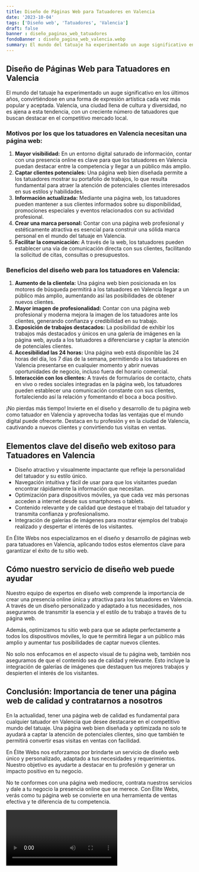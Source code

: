 ```yaml
---
title: Diseño de Páginas Web para Tatuadores en Valencia
date: '2023-10-04'
tags: ['Diseño web', 'Tatuadores', 'Valencia']
draft: false
banner : diseño_paginas_web_tatuadores
fondoBanner : diseño_pagina_web_valencia.webp
summary: El mundo del tatuaje ha experimentado un auge significativo en los últimos años, convirtiéndose en una forma de expresión artística cada vez más popular y aceptada. Valencia, una ciudad llena de cultura y diversidad, no es ajena a esta tendencia, con un creciente número de tatuadores que buscan destacar en el competitivo mercado local.
---
```


## Diseño de Páginas Web para Tatuadores en Valencia

El mundo del tatuaje ha experimentado un auge significativo en los últimos años, convirtiéndose en una forma de expresión artística cada vez más popular y aceptada. Valencia, una ciudad llena de cultura y diversidad, no es ajena a esta tendencia, con un creciente número de tatuadores que buscan destacar en el competitivo mercado local.

### Motivos por los que los tatuadores en Valencia necesitan una página web:

1. **Mayor visibilidad:** En un entorno digital saturado de información, contar con una presencia online es clave para que los tatuadores en Valencia puedan destacar entre la competencia y llegar a un público más amplio.
2. **Captar clientes potenciales:** Una página web bien diseñada permite a los tatuadores mostrar su portafolio de trabajos, lo que resulta fundamental para atraer la atención de potenciales clientes interesados en sus estilos y habilidades.
3. **Información actualizada:** Mediante una página web, los tatuadores pueden mantener a sus clientes informados sobre su disponibilidad, promociones especiales y eventos relacionados con su actividad profesional.
4. **Crear una marca personal:** Contar con una página web profesional y estéticamente atractiva es esencial para construir una sólida marca personal en el mundo del tatuaje en Valencia.
5. **Facilitar la comunicación:** A través de la web, los tatuadores pueden establecer una vía de comunicación directa con sus clientes, facilitando la solicitud de citas, consultas o presupuestos.

### Beneficios del diseño web para los tatuadores en Valencia:

1. **Aumento de la clientela:** Una página web bien posicionada en los motores de búsqueda permitirá a los tatuadores en Valencia llegar a un público más amplio, aumentando así las posibilidades de obtener nuevos clientes.
2. **Mayor imagen de profesionalidad:** Contar con una página web profesional y moderna mejora la imagen de los tatuadores ante los clientes, generando confianza y credibilidad en su trabajo.
3. **Exposición de trabajos destacados:** La posibilidad de exhibir los trabajos más destacados y únicos en una galería de imágenes en la página web, ayuda a los tatuadores a diferenciarse y captar la atención de potenciales clientes.
4. **Accesibilidad las 24 horas:** Una página web está disponible las 24 horas del día, los 7 días de la semana, permitiendo a los tatuadores en Valencia presentarse en cualquier momento y abrir nuevas oportunidades de negocio, incluso fuera del horario comercial.
5. **Interacción con los clientes:** A través de formularios de contacto, chats en vivo o redes sociales integradas en la página web, los tatuadores pueden establecer una comunicación constante con sus clientes, fortaleciendo así la relación y fomentando el boca a boca positivo.

¡No pierdas más tiempo! Invierte en el diseño y desarrollo de tu página web como tatuador en Valencia y aprovecha todas las ventajas que el mundo digital puede ofrecerte. Destaca en tu profesión y en la ciudad de Valencia, cautivando a nuevos clientes y convirtiendo tus visitas en ventas.

<GifSeo />

<Cta />

## Elementos clave del diseño web exitoso para Tatuadores en Valencia

- Diseño atractivo y visualmente impactante que refleje la personalidad del tatuador y su estilo único.
- Navegación intuitiva y fácil de usar para que los visitantes puedan encontrar rápidamente la información que necesitan.
- Optimización para dispositivos móviles, ya que cada vez más personas acceden a internet desde sus smartphones o tablets.
- Contenido relevante y de calidad que destaque el trabajo del tatuador y transmita confianza y profesionalismo.
- Integración de galerías de imágenes para mostrar ejemplos del trabajo realizado y despertar el interés de los visitantes.

En Élite Webs nos especializamos en el diseño y desarrollo de páginas web para tatuadores en Valencia, aplicando todos estos elementos clave para garantizar el éxito de tu sitio web.

## Cómo nuestro servicio de diseño web puede ayudar

Nuestro equipo de expertos en diseño web comprende la importancia de crear una presencia online única y atractiva para los tatuadores en Valencia. A través de un diseño personalizado y adaptado a tus necesidades, nos aseguramos de transmitir la esencia y el estilo de tu trabajo a través de tu página web.

Además, optimizamos tu sitio web para que se adapte perfectamente a todos los dispositivos móviles, lo que te permitirá llegar a un público más amplio y aumentar tus posibilidades de captar nuevos clientes.

No solo nos enfocamos en el aspecto visual de tu página web, también nos aseguramos de que el contenido sea de calidad y relevante. Esto incluye la integración de galerías de imágenes que destaquen tus mejores trabajos y despierten el interés de los visitantes.

## Conclusión: Importancia de tener una página web de calidad y contratarnos a nosotros

En la actualidad, tener una página web de calidad es fundamental para cualquier tatuador en Valencia que desee destacarse en el competitivo mundo del tatuaje. Una página web bien diseñada y optimizada no solo te ayudará a captar la atención de potenciales clientes, sino que también te permitirá convertir esas visitas en ventas con facilidad.

En Élite Webs nos esforzamos por brindarte un servicio de diseño web único y personalizado, adaptado a tus necesidades y requerimientos. Nuestro objetivo es ayudarte a destacar en tu profesión y generar un impacto positivo en tu negocio.

No te conformes con una página web mediocre, contrata nuestros servicios y dale a tu negocio la presencia online que se merece. Con Élite Webs, verás como tu página web se convierte en una herramienta de ventas efectiva y te diferencia de tu competencia.

<Video />

<CtaBot job='Tatuadores' city='Valencia'/>

<Gmaps query='Valencia+españa+maps' />